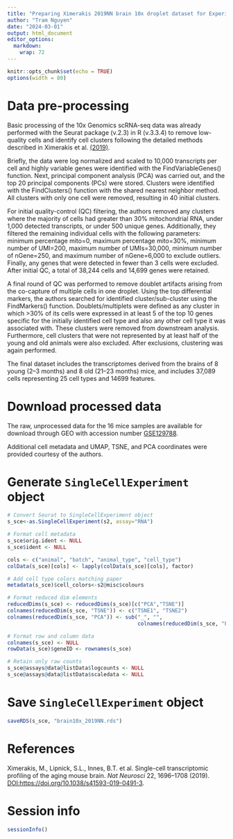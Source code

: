 ```yaml
---
title: "Preparing Ximerakis 2019NN brain 10x droplet dataset for ExperimentHub"
author: "Tram Nguyen"
date: "2024-03-01"
output: html_document
editor_options: 
  markdown: 
    wrap: 72
---
```


```r
knitr::opts_chunk$set(echo = TRUE)
options(width = 80)
```

# Data pre-processing

Basic processing of the 10x Genomics scRNA-seq data was already
performed with the Seurat package (v.2.3) in R (v.3.3.4) to remove
low-quality cells and identify cell clusters following the detailed
methods described in Ximerakis et al.
[(2019)](https://www.nature.com/articles/s41593-019-0491-3#Sec12).

Briefly, the data were log normalized and scaled to 10,000 transcripts
per cell and highly variable genes were identified with the
FindVariableGenes() function. Next, principal component analysis (PCA)
was carried out, and the top 20 principal components (PCs) were stored.
Clusters were identified with the FindClusters() function with the
shared nearest neighbor method. All clusters with only one cell were
removed, resulting in 40 initial clusters.

For initial quality-control (QC) filtering, the authors removed any
clusters where the majority of cells had greater than 30%
mitochondrial RNA, under 1,000 detected transcripts, or under 500 unique
genes. Additionally, they filtered the remaining individual cells with
the following parameters: minimum percentage mito=0, maximum
percentage mito=30%, minimum number of UMI=200, maximum number of
UMIs=30,000, minimum number of nGene=250, and maximum number of
nGene=6,000 to exclude outliers. Finally, any genes that were
detected in fewer than 3 cells were excluded. After initial QC, a total of 
38,244 cells and 14,699 genes were retained.

A final round of QC was performed to remove doublet artifacts arising from
the co-capture of multiple cells in one droplet. Using the top differential
markers, the authors searched for identified cluster/sub-cluster using the
FindMarkers() function. Doublets/multiplets were defined as any cluster in
which >30% of its cells were expressed in at least 5 of the top 10 genes
specific for the initially identified cell type and also any other cell type it 
was associated with. These clusters were removed from downstream analysis.
Furthermore, cell clusters that were not represented by at least half of the
young and old animals were also excluded. After exclusions, clustering was again
performed.

The final dataset includes the transcriptomes derived from the brains of
8 young (2–3 months) and 8 old (21–23 months) mice, and includes 37,089 cells
representing 25 cell types and 14699 features. 


# Download processed data

The raw, unprocessed data for the 16 mice samples are available for download 
through GEO with accession number [GSE129788](https://www.ncbi.nlm.nih.gov/geo/query/acc.cgi?acc=GSE12978).

Additional cell metadata and UMAP, TSNE, and PCA coordinates were provided 
courtesy of the authors.

# Generate `SingleCellExperiment` object

```r
# Convert Seurat to SingleCellExperiment object
s_sce<-as.SingleCellExperiment(s2, assay="RNA")

# Format cell metadata
s_sce$orig.ident <- NULL
s_sce$ident <- NULL

cols <- c("animal", "batch", "animal_type", "cell_type")
colData(s_sce)[cols] <- lapply(colData(s_sce)[cols], factor)

# Add cell type colors matching paper
metadata(s_sce)$cell_colors<-s2@misc$colours

# Format reduced dim elements
reducedDims(s_sce) <- reducedDims(s_sce)[c("PCA","TSNE")]
colnames(reducedDim(s_sce, "TSNE")) <- c("TSNE1", "TSNE2")
colnames(reducedDim(s_sce, "PCA")) <- sub("_", "", 
                                          colnames(reducedDim(s_sce, "PCA")))

# Format row and column data
colnames(s_sce) <- NULL
rowData(s_sce)$geneID <- rownames(s_sce)

# Retain only raw counts
s_sce@assays@data@listData$logcounts <- NULL
s_sce@assays@data@listData$scaledata <- NULL
```

# Save `SingleCellExperiment` object

```r
saveRDS(s_sce, "brain10x_2019NN.rds")
```

# References

Ximerakis, M., Lipnick, S.L., Innes, B.T. et al. Single-cell transcriptomic
profiling of the aging mouse brain. *Nat Neurosci* 22, 1696–1708 (2019).
<DOI:https://doi.org/10.1038/s41593-019-0491-3>.

# Session info

```r
sessionInfo()
```